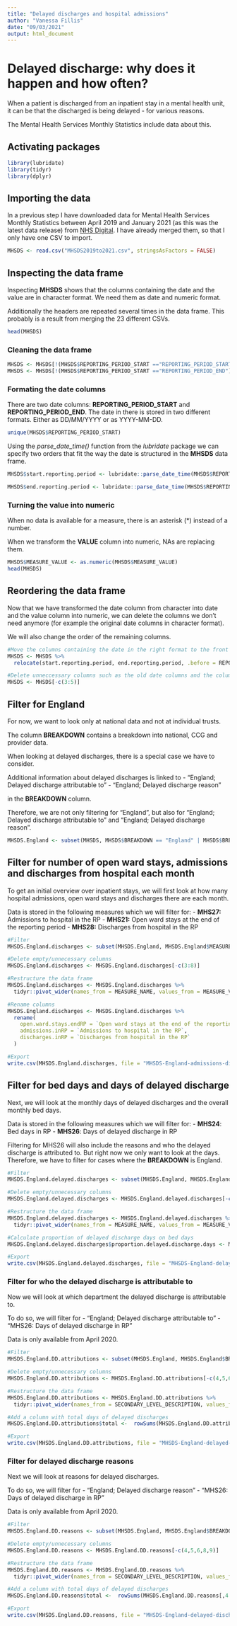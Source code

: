 ```yaml
---
title: "Delayed discharges and hospital admissions"
author: "Vanessa Fillis"
date: "09/03/2021"
output: html_document
---
```


# Delayed discharge: why does it happen and how often?  

When a patient is discharged from an inpatient stay in a mental health unit, it can be that the discharged is being delayed - for various reasons. 

The Mental Health Services Monthly Statistics include data about this.

## Activating packages

```r
library(lubridate)
library(tidyr)
library(dplyr)
```

## Importing the data 

In a previous step I have downloaded data for Mental Health Services Monthly Statistics between April 2019 and January 2021 (as this was the latest data release) from [NHS Digital](https://digital.nhs.uk/data-and-information/publications/statistical/mental-health-services-monthly-statistics/). I have already merged them, so that I only have one CSV to import. 

```r
MHSDS <- read.csv("MHSDS2019to2021.csv", stringsAsFactors = FALSE)
```

## Inspecting the data frame

Inspecting **MHSDS** shows that the columns containing the date and the value are in character format. We need them as date and numeric format. 

Additionally the headers are repeated several times in the data frame. This probably is a result from merging the 23 different CSVs. 

```r
head(MHSDS)
```

### Cleaning the data frame

```r
MHSDS <- MHSDS[!(MHSDS$REPORTING_PERIOD_START =="REPORTING_PERIOD_START"),]
MHSDS <- MHSDS[!(MHSDS$REPORTING_PERIOD_START =="REPORTING_PERIOD_END"),]
```

### Formating the date columns 

There are two date columns: **REPORTING_PERIOD_START** and **REPORTING_PERIOD_END**. The date in there is stored in two different formats. Either as DD/MM/YYYY or as YYYY-MM-DD. 

```r
unique(MHSDS$REPORTING_PERIOD_START)
```

Using the *parse_date_time()* function from the *lubridate* package we can specify two orders that fit the way the date is structured in the **MHSDS** data frame. 

```r
MHSDS$start.reporting.period <- lubridate::parse_date_time(MHSDS$REPORTING_PERIOD_START, orders = c("dmy", "ymd"))

MHSDS$end.reporting.period <- lubridate::parse_date_time(MHSDS$REPORTING_PERIOD_END, orders = c("dmy", "ymd"))
```

### Turning the value into numeric 

When no data is available for a measure, there is an asterisk (*) instead of a number. 

When we transform the **VALUE** column into numeric, NAs are replacing them. 

```r
MHSDS$MEASURE_VALUE <- as.numeric(MHSDS$MEASURE_VALUE)
head(MHSDS)
```

## Reordering the data frame

Now that we have transformed the date column from character into date and the value column into numeric, we can delete the columns we don't need anymore (for example the original date columns in character format). 

We will also change the order of the remaining columns. 

```r
#Move the columns containing the date in the right format to the front
MHSDS <- MHSDS %>%
  relocate(start.reporting.period, end.reporting.period, .before = REPORTING_PERIOD_START)

#Delete unneccessary columns such as the old date columns and the column containing the Status
MHSDS <- MHSDS[-c(3:5)]
```

## Filter for England

For now, we want to look only at national data and not at individual trusts.

The column **BREAKDOWN** contains a breakdown into national, CCG and provider data. 

When looking at delayed discharges, there is a special case we have to consider. 

Additional information about delayed discharges is linked to 
- "England; Delayed discharge attributable to"
- "England; Delayed discharge reason" 

in the **BREAKDOWN** column. 

Therefore, we are not only filtering for "England", but also for "England; Delayed discharge attributable to" and "England; Delayed discharge reason".  

```r
MHSDS.England <- subset(MHSDS, MHSDS$BREAKDOWN == "England" | MHSDS$BREAKDOWN == "England; Delayed discharge attributable to" | MHSDS$BREAKDOWN == "England; Delayed discharge reason")
```

## Filter for number of open ward stays, admissions and discharges from hospital each month

To get an initial overview over inpatient stays, we will first look at how many hospital admissions, open ward stays and discharges there are each month.  

Data is stored in the following measures which we will filter for: 
- **MHS27:**	Admissions to hospital in the RP
- **MHS21:**	Open ward stays at the end of the reporting period 
- **MHS28:**	Discharges from hospital in the RP

```r
#Filter
MHSDS.England.discharges <- subset(MHSDS.England, MHSDS.England$MEASURE_ID == "MHS21" | MHSDS.England$MEASURE_ID == "MHS27" | MHSDS.England$MEASURE_ID == "MHS28")

#Delete empty/unnecessary columns
MHSDS.England.discharges <- MHSDS.England.discharges[-c(3:8)]

#Restructure the data frame
MHSDS.England.discharges <- MHSDS.England.discharges %>%
  tidyr::pivot_wider(names_from = MEASURE_NAME, values_from = MEASURE_VALUE)

#Rename columns
MHSDS.England.discharges <- MHSDS.England.discharges %>%
  rename(
    open.ward.stays.endRP = `Open ward stays at the end of the reporting period`,
    admissions.inRP = `Admissions to hospital in the RP`,
    discharges.inRP = `Discharges from hospital in the RP`
  )

#Export
write.csv(MHSDS.England.discharges, file = "MHSDS-England-admissions-discharges.csv")
```

## Filter for bed days and days of delayed discharge

Next, we will look at the monthly days of delayed discharges and the overall monthly bed days. 

Data is stored in the following measures which we will filter for: 
- **MHS24**: Bed days in RP
- **MHS26**: Days of delayed discharge in RP

Filtering for MHS26	will also include the reasons and who the delayed discharge is attributed to. But right now we only want to look at the days. Therefore, we have to filter for cases where the **BREAKDOWN** is England. 

```r
#Filter
MHSDS.England.delayed.discharges <- subset(MHSDS.England, MHSDS.England$BREAKDOWN == "England" & MHSDS.England$MEASURE_ID == "MHS24" | MHSDS.England$BREAKDOWN == "England" & MHSDS.England$MEASURE_ID == "MHS26")

#Delete empty/unnecessary columns
MHSDS.England.delayed.discharges <- MHSDS.England.delayed.discharges[-c(3:8)]

#Restructure the data frame
MHSDS.England.delayed.discharges <- MHSDS.England.delayed.discharges %>%
  tidyr::pivot_wider(names_from = MEASURE_NAME, values_from = MEASURE_VALUE)

#Calculate proportion of delayed discharge days on bed days 
MHSDS.England.delayed.discharges$proportion.delayed.discharge.days <- MHSDS.England.delayed.discharges$`Days of delayed discharge in RP` / MHSDS.England.delayed.discharges$`Bed days in RP` * 100

#Export
write.csv(MHSDS.England.delayed.discharges, file = "MHSDS-England-delayed-discharges.csv")
```

### Filter for who the delayed discharge is attributable to
 
Now we will look at which department the delayed discharge is attributable to. 

To do so, we will filter for 
- "England; Delayed discharge attributable to"
- "MHS26: Days of delayed discharge in RP"

Data is only available from April 2020. 

```r
#Filter
MHSDS.England.DD.attributions <- subset(MHSDS.England, MHSDS.England$BREAKDOWN == "England; Delayed discharge attributable to" & MHSDS.England$MEASURE_ID == "MHS26")

#Delete empty/unnecessary columns
MHSDS.England.DD.attributions <- MHSDS.England.DD.attributions[-c(4,5,6,8,9)]

#Restructure the data frame
MHSDS.England.DD.attributions <- MHSDS.England.DD.attributions %>%
  tidyr::pivot_wider(names_from = SECONDARY_LEVEL_DESCRIPTION, values_from = MEASURE_VALUE)

#Add a column with total days of delayed discharges
MHSDS.England.DD.attributions$total <-  rowSums(MHSDS.England.DD.attributions[,4:8])

#Export
write.csv(MHSDS.England.DD.attributions, file = "MHSDS-England-delayed-discharges-attributions.csv")
```

### Filter for delayed discharge reasons

Next we will look at reasons for delayed discharges. 

To do so, we will filter for 
- "England; Delayed discharge reason"
- "MHS26: Days of delayed discharge in RP"

Data is only available from April 2020. 

```r
#Filter
MHSDS.England.DD.reasons <- subset(MHSDS.England, MHSDS.England$BREAKDOWN == "England; Delayed discharge reason" & MHSDS.England$MEASURE_ID == "MHS26")

#Delete empty/unnecessary columns
MHSDS.England.DD.reasons <- MHSDS.England.DD.reasons[-c(4,5,6,8,9)]

#Restructure the data frame
MHSDS.England.DD.reasons <- MHSDS.England.DD.reasons %>%
  tidyr::pivot_wider(names_from = SECONDARY_LEVEL_DESCRIPTION, values_from = MEASURE_VALUE)

#Add a column with total days of delayed discharges
MHSDS.England.DD.reasons$total <-  rowSums(MHSDS.England.DD.reasons[,4:30])

#Export
write.csv(MHSDS.England.DD.reasons, file = "MHSDS-England-delayed-discharges-reasons.csv")
```

